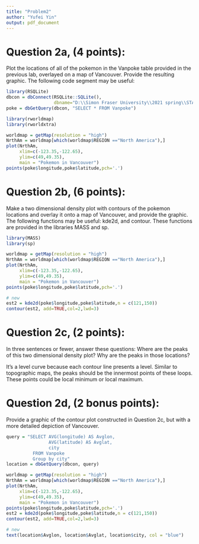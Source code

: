 ---
title: "Problem2"
author: "Yufei Yin"
output: pdf_document
---

# Question 2a, (4 points): 

Plot the locations of all of the pokemon in the Vanpoke table provided in the previous lab, overlayed on a map of Vancouver. Provide the resulting graphic. The following code segment may be useful:

```{r, echo=FALSE}
library(RSQLite)
dbcon = dbConnect(RSQLite::SQLite(),
                  dbname="D:\\Simon Fraser University\\2021 spring\\STAT 240\\Labs\\lab3\\lab03.sqlite")
poke = dbGetQuery(dbcon, "SELECT * FROM Vanpoke")
```

```{r, warning=FALSE, message=FALSE}
library(rworldmap)
library(rworldxtra)
```

```{r, fig.width = 7, fig.height = 7}
worldmap = getMap(resolution = "high")
NrthAm = worldmap[which(worldmap$REGION =="North America"),]
plot(NrthAm, 
     xlim=c(-123.35,-122.65),
     ylim=c(49,49.35), 
     main = "Pokemon in Vancouver")
points(poke$longitude,poke$latitude,pch='.')
```

\newpage

# Question 2b, (6 points): 

Make a two dimensional density plot with contours of the pokemon locations and overlay it onto a map of Vancouver, and provide the graphic. The following functions may be useful: kde2d, and contour. These functions are provided in the libraries MASS and sp.

```{r}
library(MASS)
library(sp)
```

```{r, fig.width = 7, fig.height = 7}
worldmap = getMap(resolution = "high")
NrthAm = worldmap[which(worldmap$REGION =="North America"),]
plot(NrthAm, 
     xlim=c(-123.35,-122.65),
     ylim=c(49,49.35), 
     main = "Pokemon in Vancouver")
points(poke$longitude,poke$latitude,pch='.')

# new
est2 = kde2d(poke$longitude,poke$latitude,n = c(121,150))
contour(est2, add=TRUE,col=2,lwd=3)
```

\newpage

# Question 2c, (2 points): 

In three sentences or fewer, answer these questions: Where are the peaks of this two dimensional density plot? Why are the peaks in those locations?

\bigskip

It's a level curve because each contour line presents a level. Similar to topographic maps, the peaks should be the innermost points of these loops. These points could be local minimum or local maximum.

\newpage

# Question 2d, (2 bonus points): 

Provide a graphic of the contour plot constructed in Question 2c, but with a more detailed depiction of Vancouver.

```{r}
query = "SELECT AVG(longitude) AS Avglon,
                AVG(latitude) AS Avglat,
                city
          FROM Vanpoke
          Group by city"
location = dbGetQuery(dbcon, query)
```


```{r, fig.width = 7, fig.height = 7}
worldmap = getMap(resolution = "high")
NrthAm = worldmap[which(worldmap$REGION =="North America"),]
plot(NrthAm, 
     xlim=c(-123.35,-122.65),
     ylim=c(49,49.35), 
     main = "Pokemon in Vancouver")
points(poke$longitude,poke$latitude,pch='.')
est2 = kde2d(poke$longitude,poke$latitude,n = c(121,150))
contour(est2, add=TRUE,col=2,lwd=3)

# new
text(location$Avglon, location$Avglat, location$city, col = "blue")
```


